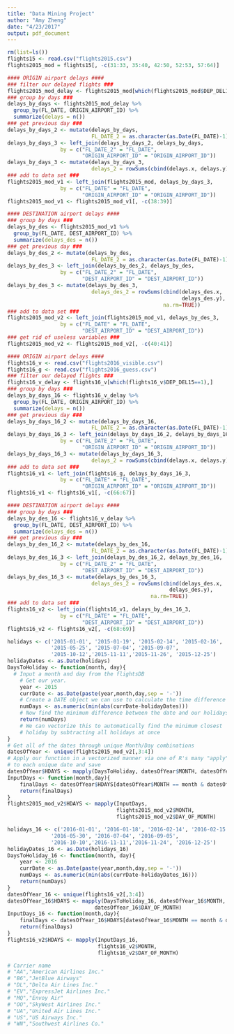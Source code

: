 ```yaml
---
title: "Data Mining Project"
author: "Amy Zheng"
date: "4/23/2017"
output: pdf_document
---
```


```r
rm(list=ls())
flights15 <- read.csv("flights2015.csv")
flights2015_mod = flights15[, -c(31:33, 35:40, 42:50, 52:53, 57:64)]
```

```r
#### ORIGIN airport delays ####
### filter our delayed flights ###
flights2015_mod_delay <- flights2015_mod[which(flights2015_mod$DEP_DEL15==1),]
### group by days ###
delays_by_days <- flights2015_mod_delay %>%
  group_by(FL_DATE, ORIGIN_AIRPORT_ID) %>%
  summarize(delays = n())
### get previous day ###
delays_by_days_2 <- mutate(delays_by_days, 
                           FL_DATE_2 = as.character(as.Date(FL_DATE)-1))
delays_by_days_3 <- left_join(delays_by_days_2, delays_by_days, 
                 by = c("FL_DATE_2" = "FL_DATE", 
                        "ORIGIN_AIRPORT_ID" = "ORIGIN_AIRPORT_ID"))
delays_by_days_3 <- mutate(delays_by_days_3, 
                           delays_2 = rowSums(cbind(delays.x, delays.y), na.rm=TRUE))
### add to data set ###
flights2015_mod_v1 <- left_join(flights2015_mod, delays_by_days_3, 
                 by = c("FL_DATE" = "FL_DATE", 
                        "ORIGIN_AIRPORT_ID" = "ORIGIN_AIRPORT_ID"))
flights2015_mod_v1 <- flights2015_mod_v1[, -c(38:39)]
```

```r
#### DESTINATION airport delays ####
### group by days ###
delays_by_des <- flights2015_mod_v1 %>%
  group_by(FL_DATE, DEST_AIRPORT_ID) %>%
  summarize(delays_des = n())
### get previous day ###
delays_by_des_2 <- mutate(delays_by_des, 
                           FL_DATE_2 = as.character(as.Date(FL_DATE)-1))
delays_by_des_3 <- left_join(delays_by_des_2, delays_by_des, 
                 by = c("FL_DATE_2" = "FL_DATE", 
                        "DEST_AIRPORT_ID" = "DEST_AIRPORT_ID"))
delays_by_des_3 <- mutate(delays_by_des_3, 
                           delays_des_2 = rowSums(cbind(delays_des.x, 
                                                        delays_des.y), 
                                                  na.rm=TRUE))
### add to data set ###
flights2015_mod_v2 <- left_join(flights2015_mod_v1, delays_by_des_3, 
                 by = c("FL_DATE" = "FL_DATE", 
                        "DEST_AIRPORT_ID" = "DEST_AIRPORT_ID"))
### get rid of useless variables ###
flights2015_mod_v2 <- flights2015_mod_v2[, -c(40:41)]
```



```r
#### ORIGIN airport delays ####
flights16_v <- read.csv("flights2016_visible.csv")
flights16_g <- read.csv("flights2016_guess.csv")
### filter our delayed flights ###
flights16_v_delay <- flights16_v[which(flights16_v$DEP_DEL15==1),]
### group by days ###
delays_by_days_16 <- flights16_v_delay %>%
  group_by(FL_DATE, ORIGIN_AIRPORT_ID) %>%
  summarize(delays = n())
### get previous day ###
delays_by_days_16_2 <- mutate(delays_by_days_16, 
                           FL_DATE_2 = as.character(as.Date(FL_DATE)-1))
delays_by_days_16_3 <- left_join(delays_by_days_16_2, delays_by_days_16, 
                 by = c("FL_DATE_2" = "FL_DATE", 
                        "ORIGIN_AIRPORT_ID" = "ORIGIN_AIRPORT_ID"))
delays_by_days_16_3 <- mutate(delays_by_days_16_3, 
                           delays_2 = rowSums(cbind(delays.x, delays.y), na.rm=TRUE))
### add to data set ###
flights16_v1 <- left_join(flights16_g, delays_by_days_16_3, 
                 by = c("FL_DATE" = "FL_DATE", 
                        "ORIGIN_AIRPORT_ID" = "ORIGIN_AIRPORT_ID"))
flights16_v1 <- flights16_v1[, -c(66:67)]
```

```r
#### DESTINATION airport delays ####
### group by days ###
delays_by_des_16 <- flights16_v_delay %>%
  group_by(FL_DATE, DEST_AIRPORT_ID) %>%
  summarize(delays_des = n())
### get previous day ###
delays_by_des_16_2 <- mutate(delays_by_des_16, 
                           FL_DATE_2 = as.character(as.Date(FL_DATE)-1))
delays_by_des_16_3 <- left_join(delays_by_des_16_2, delays_by_des_16, 
                 by = c("FL_DATE_2" = "FL_DATE", 
                        "DEST_AIRPORT_ID" = "DEST_AIRPORT_ID"))
delays_by_des_16_3 <- mutate(delays_by_des_16_3, 
                           delays_des_2 = rowSums(cbind(delays_des.x,
                                                    delays_des.y), 
                                              na.rm=TRUE))
### add to data set ###
flights16_v2 <- left_join(flights16_v1, delays_by_des_16_3, 
                 by = c("FL_DATE" = "FL_DATE", 
                        "DEST_AIRPORT_ID" = "DEST_AIRPORT_ID"))
flights16_v2 <- flights16_v2[, -c(68:69)]
```

```r
holidays <- c('2015-01-01', '2015-01-19', '2015-02-14', '2015-02-16',
              '2015-05-25', '2015-07-04', '2015-09-07',
              '2015-10-12','2015-11-11','2015-11-26', '2015-12-25')
holidayDates <- as.Date(holidays)
DaysToHoliday <- function(month, day){ 
  # Input a month and day from the flightsDB
    # Get our year.
    year <- 2015
    currDate <- as.Date(paste(year,month,day,sep = '-')) 
    # Create a DATE object we can use to calculate the time difference
    numDays <- as.numeric(min(abs(currDate-holidayDates))) 
    # Now find the minimum difference between the date and our holidays
    return(numDays)                                        
    # We can vectorize this to automatically find the minimum closest
    # holiday by subtracting all holidays at once
}
# Get all of the dates through unique Month/Day combinations
datesOfYear <- unique(flights2015_mod_v2[,3:4]) 
# Apply our function in a vectorized manner via one of R's many "apply" functions (in this case mapply)
# to each unique date and save 
datesOfYear$HDAYS <- mapply(DaysToHoliday, datesOfYear$MONTH, datesOfYear$DAY_OF_MONTH) 
InputDays <- function(month,day){
    finalDays <- datesOfYear$HDAYS[datesOfYear$MONTH == month & datesOfYear$DAY_OF_MONTH == day] # Find which row to get
    return(finalDays)
}
flights2015_mod_v2$HDAYS <- mapply(InputDays, 
                                   flights2015_mod_v2$MONTH, 
                                   flights2015_mod_v2$DAY_OF_MONTH)
```

```r
holidays_16 <- c('2016-01-01', '2016-01-18', '2016-02-14', '2016-02-15',
              '2016-05-30', '2016-07-04', '2016-09-05',
              '2016-10-10','2016-11-11','2016-11-24', '2016-12-25')
holidayDates_16 <- as.Date(holidays_16)
DaysToHoliday_16 <- function(month, day){ 
    year <- 2016
    currDate <- as.Date(paste(year,month,day,sep = '-')) 
    numDays <- as.numeric(min(abs(currDate-holidayDates_16))) 
    return(numDays)                                        
}
datesOfYear_16 <- unique(flights16_v2[,3:4])
datesOfYear_16$HDAYS <- mapply(DaysToHoliday_16, datesOfYear_16$MONTH,
                            datesOfYear_16$DAY_OF_MONTH) 
InputDays_16 <- function(month,day){
    finalDays <- datesOfYear_16$HDAYS[datesOfYear_16$MONTH == month & datesOfYear_16$DAY_OF_MONTH == day] # Find which row to get
    return(finalDays)
}
flights16_v2$HDAYS <- mapply(InputDays_16, 
                             flights16_v2$MONTH, 
                             flights16_v2$DAY_OF_MONTH)
```


```r
# Carrier name
# "AA","American Airlines Inc."
# "B6","JetBlue Airways"
# "DL","Delta Air Lines Inc."
# "EV","ExpressJet Airlines Inc."
# "MQ","Envoy Air"
# "OO","SkyWest Airlines Inc."
# "UA","United Air Lines Inc."
# "US","US Airways Inc."
# "WN","Southwest Airlines Co."
```

